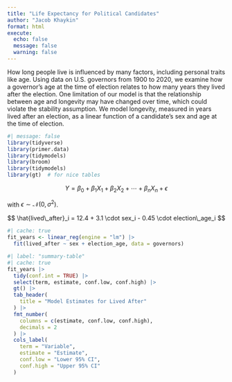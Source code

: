 ```yaml
---
title: "Life Expectancy for Political Candidates"
author: "Jacob Khaykin"
format: html
execute: 
  echo: false
  message: false
  warning: false
---
```


How long people live is influenced by many factors, including personal traits like age. Using data on U.S. governors from 1900 to 2020, we examine how a governor’s age at the time of election relates to how many years they lived after the election. One limitation of our model is that the relationship between age and longevity may have changed over time, which could violate the stability assumption. We model longevity, measured in years lived after an election, as a linear function of a candidate’s sex and age at the time of election.



```r
#| message: false
library(tidyverse)
library(primer.data)
library(tidymodels)
library(broom)
library(tidymodels)
library(gt)  # for nice tables

```

$$Y = \beta_0 + \beta_1 X_1 + \beta_2 X_2 + \cdots + \beta_n X_n + \epsilon$$

with $\epsilon \sim \mathcal{N}(0, \sigma^2)$.

$$
\hat{lived\_after}_i = 12.4 + 3.1 \cdot sex_i - 0.45 \cdot election\_age_i
$$


```r
#| cache: true
fit_years <- linear_reg(engine = "lm") |>
  fit(lived_after ~ sex + election_age, data = governors)
```


```r
#| label: "summary-table"
#| cache: true
fit_years |>
  tidy(conf.int = TRUE) |>
  select(term, estimate, conf.low, conf.high) |>
  gt() |>
  tab_header(
    title = "Model Estimates for Lived After"
  ) |>
  fmt_number(
    columns = c(estimate, conf.low, conf.high),
    decimals = 2
  ) |>
  cols_label(
    term = "Variable",
    estimate = "Estimate",
    conf.low = "Lower 95% CI",
    conf.high = "Upper 95% CI"
  )
```